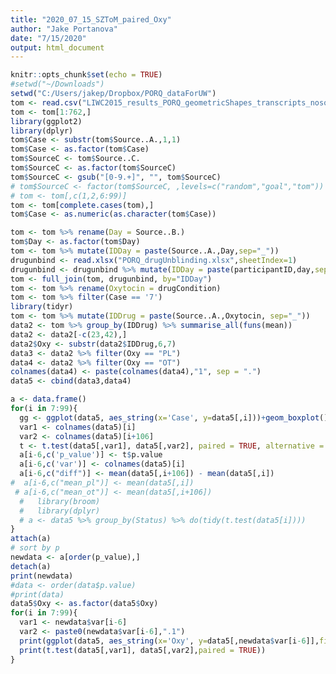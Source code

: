 ---
title: "2020_07_15_SZToM_paired_Oxy"
author: "Jake Portanova"
date: "7/15/2020"
output: html_document
---

```{r setup, include=FALSE}
knitr::opts_chunk$set(echo = TRUE)
#setwd("~/Downloads")
setwd("C:/Users/jakep/Dropbox/PORQ_dataForUW")
tom <- read.csv("LIWC2015_results_PORQ_geometricShapes_transcripts_nosource.csv")
tom <- tom[1:762,]
library(ggplot2)
library(dplyr)
tom$Case <- substr(tom$Source..A.,1,1)
tom$Case <- as.factor(tom$Case)
tom$SourceC <- tom$Source..C.
tom$SourceC <- as.factor(tom$SourceC)
tom$SourceC <- gsub("[0-9.+]", "", tom$SourceC)
# tom$SourceC <- factor(tom$SourceC, ,levels=c("random","goal","tom"))
# tom <- tom[,c(1,2,6:99)]
tom <- tom[complete.cases(tom),]
tom$Case <- as.numeric(as.character(tom$Case))

tom <- tom %>% rename(Day = Source..B.)
tom$Day <- as.factor(tom$Day)
tom <- tom %>% mutate(IDDay = paste(Source..A.,Day,sep="_"))
drugunbind <- read.xlsx("PORQ_drugUnblinding.xlsx",sheetIndex=1)
drugunbind <- drugunbind %>% mutate(IDDay = paste(participantID,day,sep="_"))
tom <- full_join(tom, drugunbind, by="IDDay")
tom <- tom %>% rename(Oxytocin = drugCondition)
tom <- tom %>% filter(Case == '7')
library(tidyr)
tom <- tom %>% mutate(IDDrug = paste(Source..A.,Oxytocin, sep="_"))
data2 <- tom %>% group_by(IDDrug) %>% summarise_all(funs(mean))
data2 <- data2[-c(23,42),]
data2$Oxy <- substr(data2$IDDrug,6,7)
data3 <- data2 %>% filter(Oxy == "PL")
data4 <- data2 %>% filter(Oxy == "OT")
colnames(data4) <- paste(colnames(data4),"1", sep = ".")
data5 <- cbind(data3,data4)
```

```{r}
a <- data.frame()
for(i in 7:99){
  gg <- ggplot(data5, aes_string(x='Case', y=data5[,i]))+geom_boxplot()+ggtitle(colnames(data5)[i])
  var1 <- colnames(data5)[i]
  var2 <- colnames(data5)[i+106]
  t <- t.test(data5[,var1], data5[,var2], paired = TRUE, alternative = "two.sided")
  a[i-6,c('p_value')] <- t$p.value
  a[i-6,c('var')] <- colnames(data5)[i]
  a[i-6,c("diff")] <- mean(data5[,i+106]) - mean(data5[,i])
#  a[i-6,c("mean_pl")] <- mean(data5[,i])
 # a[i-6,c("mean_ot")] <- mean(data5[,i+106])
  #   library(broom)
  #   library(dplyr)
  # a <- data5 %>% group_by(Status) %>% do(tidy(t.test(data5[i])))
}
attach(a)
# sort by p
newdata <- a[order(p_value),]
detach(a)
print(newdata)
#data <- order(data$p.value) 
#print(data)
data5$Oxy <- as.factor(data5$Oxy)
for(i in 7:99){
  var1 <- newdata$var[i-6]
  var2 <- paste0(newdata$var[i-6],".1")
  print(ggplot(data5, aes_string(x='Oxy', y=data5[,newdata$var[i-6]],fill="Oxy",group="Oxy"))+geom_boxplot()+ggtitle(newdata$var[i-6]))
  print(t.test(data5[,var1], data5[,var2],paired = TRUE))
}
```